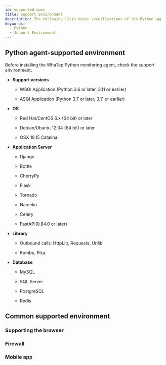 ```yaml
---
id: supported-spec
title: Support Environment
description: The following lists basic specifications of the Python application server on which the WhaTap monitoring service operates.
keywords:
  - Python
  - Support Environment
---
```


## Python agent-supported environment

Before installing the WhaTap Python monitoring agent, check the support environment.

- **Support versions**

  - WSGI Application (Python 3.6 or later, 3.11 or earlier)

  - ASGI Application (Python 3.7 or later, 3.11 or earlier)

- **OS**

  - Red Hat/CentOS 6.x (64 bit) or later

  - Debian/Ubuntu 12.04 (64 bit) or later

  - OSX 10.15 Catalina

- **Application Server**

  - Django

  - Bottle

  - CherryPy

  - Flask

  - Tornado

  - Nameko

  - Celery

  - FastAPI(0.84.0 or later)

- **Library**

  - Outbound calls: HttpLib, Requests, Urllib

  - Kombu, Pika

- **Database**

  - MySQL

  - SQL Server

  - PostgreSQL

  - Redis

## Common supported environment

### Supporting the browser


<Supportedbrowser />

### Firewall


<Proxy />

### Mobile app


<Mobileapp />

